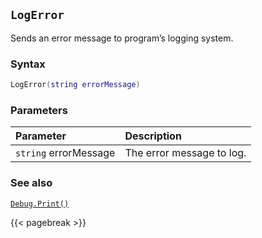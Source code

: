 ## `LogError`

Sends an error message to program's logging system.

### Syntax {-}

``` .lua
LogError(string errorMessage)
```

### Parameters {-}

**Parameter** | **Description**
| :-- | :-- |
`string` errorMessage | The error message to log.

### See also {-}

[`Debug.Print()`](#print)

{{< pagebreak >}}
